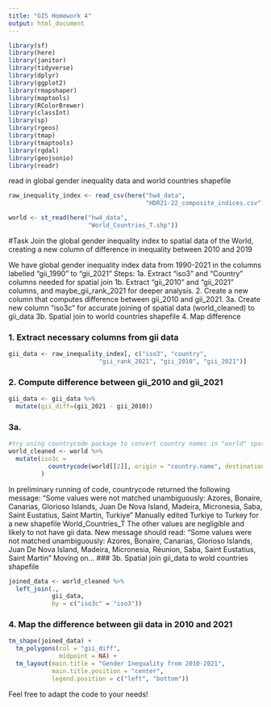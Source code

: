 ```yaml
---
title: "GIS Homework 4"
output: html_document
---
```

```r
library(sf)
library(here)
library(janitor)
library(tidyverse)
library(dplyr)
library(ggplot2)
library(rmapshaper)
library(maptools)
library(RColorBrewer)
library(classInt)
library(sp)
library(rgeos)
library(tmap)
library(tmaptools)
library(rgdal)
library(geojsonio)
library(readr)

```

read in global gender inequality data and world countries shapefile
```r
raw_inequality_index <- read_csv(here("hw4_data", 
                                      "HDR21-22_composite_indices.csv"))

world <- st_read(here("hw4_data", 
                      "World_Countries_T.shp"))
```
#Task 
Join the global gender inequality index to spatial data of the World, creating a new column of difference in inequality between 2010 and 2019

We have global gender inequality index data from 1990-2021 in the columns labelled 
"gii_1990" to "gii_2021" 
Steps: 
1a. Extract "iso3" and "Country" columns needed for spatial join
1b. Extract "gii_2010" and "gii_2021" columns, and maybe_gii_rank_2021 for deeper analysis. 
2. Create a new column that computes difference between gii_2010 and gii_2021.
3a. Create new column "iso3c" for accurate joining of spatial data (world_cleaned) to gii_data
3b. Spatial join to world countries shapefile
4. Map difference

### 1. Extract necessary columns from gii data
```r

gii_data <- raw_inequality_index[, c("iso3", "country", 
                         "gii_rank_2021", "gii_2010", "gii_2021")]

```
### 2. Compute difference between gii_2010 and gii_2021

```r
gii_data <- gii_data %>%
  mutate(gii_diff=(gii_2021 - gii_2010))
```
### 3a. 

```r
#try using countrycode package to convert country names in "world" spatial data to iso3 code
world_cleaned <- world %>%
  mutate(iso3c = 
           countrycode(world[[2]], origin = "country.name", destination = "iso3c")
         )
```
In preliminary running of code, countrycode returned the following message: 
"Some values were not matched unambiguously: Azores, Bonaire, Canarias, Glorioso Islands, Juan De Nova Island, Madeira, Micronesia, Saba, Saint Eustatius, Saint Martin, Turkiye"
Manually edited Turkiye to Turkey for a new shapefile World_Countries_T
The other values are negligible and likely to not have gii data.
New message should read: 
"Some values were not matched unambiguously: Azores, Bonaire, Canarias, Glorioso Islands, Juan De Nova Island, Madeira, Micronesia, Réunion, Saba, Saint Eustatius, Saint Martin"
Moving on...
### 3b. Spatial join gii_data to wold countries shapefile

```r
joined_data <- world_cleaned %>% 
  left_join(., 
            gii_data,
            by = c("iso3c" = "iso3"))
```
### 4. Map the difference between gii data in 2010 and 2021

```r
tm_shape(joined_data) + 
  tm_polygons(col = "gii_diff", 
              midpoint = NA) +
  tm_layout(main.title = "Gender Inequality from 2010-2021", 
            main.title.position = "center",
            legend.position = c("left", "bottom"))
```

Feel free to adapt the code to your needs! 



